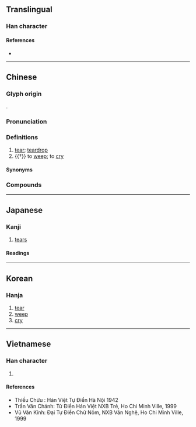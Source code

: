 {{also|泪|涙}}
{{character info}}
{{character info|0xf94d}}
==Translingual==
{{Han simplified forms|淚|涙|泪}}

===Han character===
{{Han char|rn=85|rad=水|as=08|sn=11|four=33134|canj=EHSK,XEHSK|ids=⿰氵戾}}

====References====
* {{Han ref|kx=0630.020|dkj=17644|dj=1032.050|hdz=31662.070|uh=6DDA|ud=28122|bh=B25C|bd=45660}}

----

==Chinese==
{{zh-forms|s=泪}}

===Glyph origin===
{{Han etym}}
{{Han compound|水|alt1=氵|戾|ls=psc|c1=s|c2=p}}.

===Pronunciation===
{{zh-pron
|m=lèi
|c=leoi6
|h=pfs=lui
|md=
|mn=lūi
|mn-t=lui6
|w=
|mc=y
|oc=y
|cat=n,v
}}

===Definitions===
{{zh-hanzi}}

# [[tear]]; [[teardrop]]
# {{†}} to [[weep]]; to [[cry]]

====Synonyms====
{{zh-dial|眼淚}}

===Compounds===
{{zh-der|淚痕|淚花|淚漣漣|淚囊|淚人|淚容|淚如泉湧|淚水|淚汪汪|淚腺|淚眼|淚液|淚盈盈|淚雨|淚珠|一字一淚|偷彈珠淚|催淚彈|催淚瓦斯|含悲忍淚|含淚|噙淚|垂淚|墮淚|孤星淚|孤雛淚|愁眉淚眼|抆淚|抹淚|抹淚揉眵|拭淚|挹淚揉眵|掩淚|揉眵抹淚|揩淚|揮淚|新亭淚|欲哭無淚|泣淚成珠|流淚|涕淚|涕淚交下|涕淚交加|涕淚交垂|涕淚交流|涕淚交集|涕淚交零|涕淚俱下|涕淚縱橫|淌淚|淌眼抹淚|淚下交頤|淚下如雨|淚乾腸斷|淚人兒|淚光|淚出痛腸|淚囊炎|淚堂|淚如雨下|淚妝|淚槽|淚波|淚流滿面|淚涔涔|淚滴|淚珠盈眶|淚盤如露|淚眼愁眉|淚眼汪汪|淚眼矇矓|淚竹|淚管|淚蠟|淚點|滴淚|漻淚|潸然淚下|灑淚|熱淚|熱淚盈眶|燭淚|珠淚|珠淚偷彈|眼淚|眼淚汪汪|眼淚洗面|紅淚|絲淚|老淚|老淚縱橫|聲淚俱下|落淚|蠟淚|血淚|諂淚|迸淚|鉛淚|閣淚|雨淚|零淚|青衫淚|鼻淚管}}

----

==Japanese==
{{ja-kanji forms|涙|淚}}

===Kanji===
{{ja-kanji|grade=|rs=水08|shin=涙}}

# [[tears]]

====Readings====
{{ja-readings
|goon=るい<るい<るゐ
|kanon=るい<るい<るゐ
|toon=れい
|kun=なみだ-
}}

----

==Korean==

===Hanja===
{{ko-hanja|hangeul=[[루]], [[누]]|eumhun=|rv=ru, nu|mr=ru, nu|y=lwu, nwu}}

# [[tear]]
# [[weep]]
# [[cry]]

----

==Vietnamese==

===Han character===
{{vi-readings|reading=lệ, luỵ|rs=水08}}

# {{rfdef|vi|sort=水08}}

====References====
* Thiều Chửu : Hán Việt Tự Điển Hà Nội 1942
* Trần Văn Chánh: Từ Điển Hán Việt NXB Trẻ, Ho Chi Minh Ville, 1999
* Vũ Văn Kính: Đại Tự Điển Chữ Nôm, NXB Văn Nghệ, Ho Chi Minh Ville, 1999